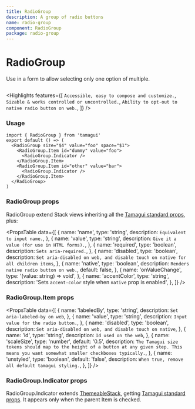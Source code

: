 ```yaml
---
title: RadioGroup
description: A group of radio buttons
name: radio-group
component: RadioGroup
package: radio-group
---
```


# RadioGroup

<Description>Use in a form to allow selecting only one option of multiple.</Description>

<HeroContainer>
  <RadioGroupDemo />
</HeroContainer>

```tsx hero template=RadioGroup

```

<Highlights
  features={[
    `Accessible, easy to compose and customize.`,
    `Sizable & works controlled or uncontrolled.`,
    `Ability to opt-out to native radio button on web.`,
  ]}
/>

### Usage

```tsx
import { RadioGroup } from 'tamagui'
export default () => (
  <RadioGroup size="$4" value="foo" space="$1">
    <RadioGroup.Item id="dummy" value="foo">
      <RadioGroup.Indicator />
    </RadioGroup.Item>
    <RadioGroup.Item id="other" value="bar">
      <RadioGroup.Indicator />
    </RadioGroup.Item>
  </RadioGroup>
)
```

### RadioGroup props

RadioGroup extend Stack views inheriting all the [Tamagui standard props](/docs/intro/props), plus:

<PropsTable
  data={[
    {
      name: 'name',
      type: 'string',
      description: `Equivalent to input name.`,
    },
    {
      name: 'value',
      type: 'string',
      description: `Give it a value (for use in HTML forms).`,
    },
    {
      name: 'required',
      type: 'boolean',
      description: `Sets aria-required.`,
    },
    {
      name: 'disabled',
      type: 'boolean',
      description: `Set aria-disabled on web, and disable touch on native for all children items`,
    },
    {
      name: 'native',
      type: 'boolean',
      description: `Renders native radio button on web.`,
      default: false,
    },
    {
      name: 'onValueChange',
      type: '(value: string) => void',
    },
    {
      name: 'accentColor',
      type: 'string',
      description: 'Sets `accent-color` style when `native` prop is enabled',
    },
  ]}
/>

### RadioGroup.Item props

<PropsTable
  data={[
    {
      name: 'labeledBy',
      type: 'string',
      description: `Set aria-labeled-by on web`,
    },
    {
      name: 'value',
      type: 'string',
      description: `Input value for the radio button.`,
    },
    {
      name: 'disabled',
      type: 'boolean',
      description: `Set aria-disabled on web, and disable touch on native`,
    },
    {
      name: 'id',
      type: 'string',
      description: `Id used on the web`,
    },
    {
      name: 'scaleSize',
      type: 'number',
      default: '0.5',
      description: `The Tamagui size tokens should map to the height of a button at any given step. This means you want somewhat smaller checkboxes typically.`,
    },
    {
      name: 'unstyled',
      type: 'boolean',
      default: 'false',
      description: `When true, remove all default tamagui styling.`,
    },
  ]}
/>

### RadioGroup.Indicator props

RadioGroup.Indicator extends [ThemeableStack](/docs/components/stacks#themeablestack), getting [Tamagui standard props](/docs/intro/props). It appears only when the parent Item is checked.
